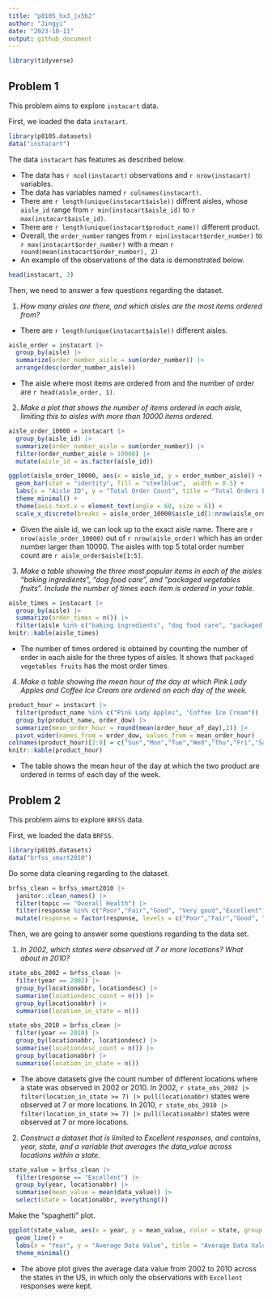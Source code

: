 ```yaml
---
title: "p8105_hx3_jx562"
author: "Jingyi"
date: "2023-10-11"
output: github_document
---
```


```r
library(tidyverse)
```


## Problem 1

This problem aims to explore `instacart` data.

First, we loaded the data `instacart`.

```r
library(p8105.datasets)
data("instacart")
```

The data `instacart` has features as described below.

*   The data has `r ncol(instacart)` observations and `r nrow(instacart)` variables.
*   The data has variables named `r colnames(instacart)`.
*   There are `r length(unique(instacart$aisle))` diffrent aisles, whose `aisle_id` range from `r min(instacart$aisle_id)` to `r max(instacart$aisle_id)`. 
*   There are `r length(unique(instacart$product_name))` different product.
*   Overall, the `order_number` ranges from `r min(instacart$order_number)` to `r max(instacart$order_number)` with a mean `r round(mean(instacart$order_number), 2)`
*   An example of the observations of the data is demonstrated below.

```r
head(instacart, 3)
```

Then, we need to answer a few questions regarding the dataset.

1.    *How many aisles are there, and which aisles are the most items ordered from?*

*   There are `r length(unique(instacart$aisle))` different aisles. 

```r
aisle_order = instacart |>
  group_by(aisle) |>
  summarize(order_number_aisle = sum(order_number)) |>
  arrange(desc(order_number_aisle))
```
*   The aisle where most items are ordered from and the number of order are `r head(aisle_order, 1)`.

2.    *Make a plot that shows the number of items ordered in each aisle, limiting this to aisles with more than 10000 items ordered. *

```r
aisle_order_10000 = instacart |>
  group_by(aisle_id) |>
  summarize(order_number_aisle = sum(order_number)) |>
  filter(order_number_aisle > 10000) |>
  mutate(aisle_id = as.factor(aisle_id))

ggplot(aisle_order_10000, aes(x = aisle_id, y = order_number_aisle)) +
  geom_bar(stat = "identity", fill = "steelblue",  width = 0.5) +
  labs(x = "Aisle ID", y = "Total Order Count", title = "Total Orders by Aisle (Aisles with > 10,000 Orders)") +
  theme_minimal() +
  theme(axis.text.x = element_text(angle = 60, size = 6)) +
  scale_x_discrete(breaks = aisle_order_10000$aisle_id[1:nrow(aisle_order_10000) %% 3 == 0])
```
*   Given the aisle id, we can look up to the exact aisle name. There are `r nrow(aisle_order_10000)` out of `r nrow(aisle_order)` which has an order number larger than 10000. The aisles with top 5 total order number count are `r aisle_order$aisle[1:5]`.

3.    *Make a table showing the three most popular items in each of the aisles “baking ingredients”, “dog food care”, and “packaged vegetables fruits”. Include the number of times each item is ordered in your table.*

```r
aisle_times = instacart |>
  group_by(aisle) |>
  summarize(order_times = n()) |>
  filter(aisle %in% c("baking ingredients", "dog food care", "packaged vegetables fruits")) 
knitr::kable(aisle_times)
```

*   The number of times ordered is obtained by counting the number of order in each aisle for the three types of aisles. It shows that `packaged vegetables fruits` has the most order times.

4. *Make a table showing the mean hour of the day at which Pink Lady Apples and Coffee Ice Cream are ordered on each day of the week.*


```r
product_hour = instacart |>
  filter(product_name %in% c("Pink Lady Apples", "Coffee Ice Cream")) |>
  group_by(product_name, order_dow) |>
  summarize(mean_order_hour = round(mean(order_hour_of_day),2)) |>
  pivot_wider(names_from = order_dow, values_from = mean_order_hour) 
colnames(product_hour)[2:8] = c("Sun","Mon","Tue","Wed","Thu","Fri","Sat")
knitr::kable(product_hour)
```
*   The table shows the mean hour of the day at which the two product are ordered in terms of each day of the week. 


## Problem 2

This problem aims to explore `BRFSS` data.

First, we loaded the data `BRFSS`.

```r
library(p8105.datasets)
data("brfss_smart2010")
```

Do some data cleaning regarding to the dataset.

```r
brfss_clean = brfss_smart2010 |>
  janitor::clean_names() |>
  filter(topic == "Overall Health") |>
  filter(response %in% c("Poor","Fair","Good", "Very good","Excellent")) |>
  mutate(response = factor(response, levels = c("Poor","Fair","Good", "Very good","Excellent"), ordered = T))
```

Then, we are going to answer some questions regarding to the data set.

1.    *In 2002, which states were observed at 7 or more locations? What about in 2010?*

```r
state_obs_2002 = brfss_clean |>
  filter(year == 2002) |>
  group_by(locationabbr, locationdesc) |>
  summarise(locationdesc_count = n()) |>
  group_by(locationabbr) |>
  summarise(location_in_state = n())

state_obs_2010 = brfss_clean |>
  filter(year == 2010) |>
  group_by(locationabbr, locationdesc) |>
  summarise(locationdesc_count = n()) |>
  group_by(locationabbr) |>
  summarise(location_in_state = n())
```

*   The above datasets give the count number of different locations where a state was observed in 2002 or 2010. In 2002, `r state_obs_2002 |> filter(location_in_state >= 7) |> pull(locationabbr)` states were observed at 7 or more locations. In 2010, `r state_obs_2010 |> filter(location_in_state >= 7) |> pull(locationabbr)` states were observed at 7 or more locations.

2.    *Construct a dataset that is limited to Excellent responses, and contains, year, state, and a variable that averages the data_value across locations within a state.*

```r
state_value = brfss_clean |>
  filter(response == "Excellent") |>
  group_by(year, locationabbr) |>
  summarise(mean_value = mean(data_value)) |>
  select(state = locationabbr, everything())
```

Make the "spaghetti" plot.

```r
ggplot(state_value, aes(x = year, y = mean_value, color = state, group = state)) +
  geom_line() +
  labs(x = "Year", y = "Average Data Value", title = "Average Data Value by State (Excellent Responses)") +
  theme_minimal()
```

*   The above plot gives the average data value from 2002 to 2010 across the states in the US, in which only the observations with `Excellent` responses were kept. 



